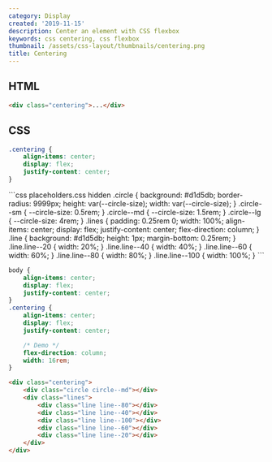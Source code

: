 ```yaml
---
category: Display
created: '2019-11-15'
description: Center an element with CSS flexbox
keywords: css centering, css flexbox
thumbnail: /assets/css-layout/thumbnails/centering.png
title: Centering
---
```


## HTML

```html
<div class="centering">...</div>
```

## CSS

```css
.centering {
    align-items: center;
    display: flex;
    justify-content: center;
}
```

<Playground>
```css placeholders.css hidden
.circle {
    background: #d1d5db;
    border-radius: 9999px;
    height: var(--circle-size);
    width: var(--circle-size);
}
.circle--sm {
    --circle-size: 0.5rem;
}
.circle--md {
    --circle-size: 1.5rem;
}
.circle--lg {
    --circle-size: 4rem;
}
.lines {
    padding: 0.25rem 0;
    width: 100%;
    align-items: center;
    display: flex;
    justify-content: center;
    flex-direction: column;
}
.line {
    background: #d1d5db;
    height: 1px;
    margin-bottom: 0.25rem;
}
.line.line--20 {
    width: 20%;
}
.line.line--40 {
    width: 40%;
}
.line.line--60 {
    width: 60%;
}
.line.line--80 {
    width: 80%;
}
.line.line--100 {
    width: 100%;
}
```

```css styles.css hidden
body {
    align-items: center;
    display: flex;
    justify-content: center;
}
.centering {
    align-items: center;
    display: flex;
    justify-content: center;

    /* Demo */
    flex-direction: column;
    width: 16rem;
}
```

```html index.html hidden
<div class="centering">
    <div class="circle circle--md"></div>
    <div class="lines">
        <div class="line line--80"></div>
        <div class="line line--40"></div>
        <div class="line line--100"></div>
        <div class="line line--60"></div>
        <div class="line line--20"></div>
    </div>
</div>
```
</Playground>
